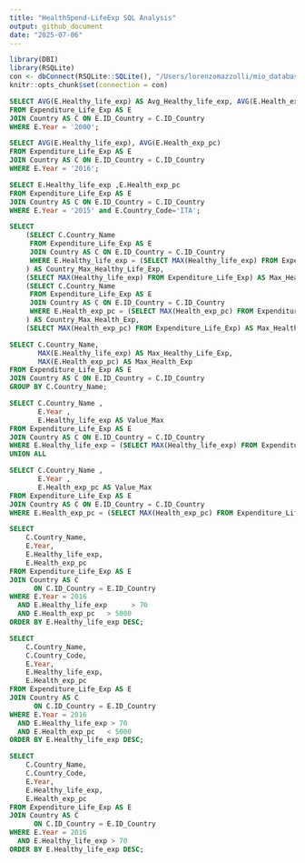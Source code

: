 ```yaml
---
title: "HealthSpend-LifeExp SQL Analysis"
output: github_document
date: "2025-07-06"
---
```


```r
library(DBI)
library(RSQLite)
con <- dbConnect(RSQLite::SQLite(), "/Users/lorenzomazzolli/mio_database.db")
knitr::opts_chunk$set(connection = con)
```

```sql
SELECT AVG(E.Healthy_life_exp) AS Avg_Healthy_life_exp, AVG(E.Health_exp_pc) AS Avg_Health_exp
FROM Expenditure_Life_Exp AS E
JOIN Country AS C ON E.ID_Country = C.ID_Country
WHERE E.Year = '2000';
```

```sql
SELECT AVG(E.Healthy_life_exp), AVG(E.Health_exp_pc)
FROM Expenditure_Life_Exp AS E
JOIN Country AS C ON E.ID_Country = C.ID_Country
WHERE E.Year = '2016';
```

```sql
SELECT E.Healthy_life_exp ,E.Health_exp_pc
FROM Expenditure_Life_Exp AS E
JOIN Country AS C ON E.ID_Country = C.ID_Country
WHERE E.Year = '2015' and E.Country_Code='ITA';
```

```sql
SELECT 
    (SELECT C.Country_Name 
     FROM Expenditure_Life_Exp AS E
     JOIN Country AS C ON E.ID_Country = C.ID_Country
     WHERE E.Healthy_life_exp = (SELECT MAX(Healthy_life_exp) FROM Expenditure_Life_Exp)
    ) AS Country_Max_Healthy_Life_Exp,
    (SELECT MAX(Healthy_life_exp) FROM Expenditure_Life_Exp) AS Max_Healthy_Life_Exp,
    (SELECT C.Country_Name 
     FROM Expenditure_Life_Exp AS E
     JOIN Country AS C ON E.ID_Country = C.ID_Country
     WHERE E.Health_exp_pc = (SELECT MAX(Health_exp_pc) FROM Expenditure_Life_Exp)
    ) AS Country_Max_Health_Exp,
    (SELECT MAX(Health_exp_pc) FROM Expenditure_Life_Exp) AS Max_Health_Exp;
```

```sql
SELECT C.Country_Name, 
       MAX(E.Healthy_life_exp) AS Max_Healthy_Life_Exp, 
       MAX(E.Health_exp_pc) AS Max_Health_Exp
FROM Expenditure_Life_Exp AS E
JOIN Country AS C ON E.ID_Country = C.ID_Country
GROUP BY C.Country_Name;
```

```sql
SELECT C.Country_Name ,
       E.Year ,
       E.Healthy_life_exp AS Value_Max
FROM Expenditure_Life_Exp AS E
JOIN Country AS C ON E.ID_Country = C.ID_Country
WHERE E.Healthy_life_exp = (SELECT MAX(Healthy_life_exp) FROM Expenditure_Life_Exp)
UNION ALL

SELECT C.Country_Name ,
       E.Year ,
       E.Health_exp_pc AS Value_Max
FROM Expenditure_Life_Exp AS E
JOIN Country AS C ON E.ID_Country = C.ID_Country
WHERE E.Health_exp_pc = (SELECT MAX(Health_exp_pc) FROM Expenditure_Life_Exp);
```

```sql
SELECT
    C.Country_Name,
    E.Year,
    E.Healthy_life_exp,                
    E.Health_exp_pc                   
FROM Expenditure_Life_Exp AS E
JOIN Country AS C
      ON C.ID_Country = E.ID_Country
WHERE E.Year = 2016
  AND E.Healthy_life_exp      > 70         
  AND E.Health_exp_pc   > 5000      
ORDER BY E.Healthy_life_exp DESC;
```

```sql
SELECT
    C.Country_Name,
    C.Country_Code,
    E.Year,
    E.Healthy_life_exp,                
    E.Health_exp_pc                   
FROM Expenditure_Life_Exp AS E
JOIN Country AS C
      ON C.ID_Country = E.ID_Country
WHERE E.Year = 2016
  AND E.Healthy_life_exp > 70         
  AND E.Health_exp_pc   < 5000      
ORDER BY E.Healthy_life_exp DESC;
```

```sql
SELECT
    C.Country_Name,
    C.Country_Code,
    E.Year,
    E.Healthy_life_exp,                
    E.Health_exp_pc                  
FROM Expenditure_Life_Exp AS E
JOIN Country AS C
      ON C.ID_Country = E.ID_Country
WHERE E.Year = 2016
  AND E.Healthy_life_exp > 70               
ORDER BY E.Healthy_life_exp DESC;
```



